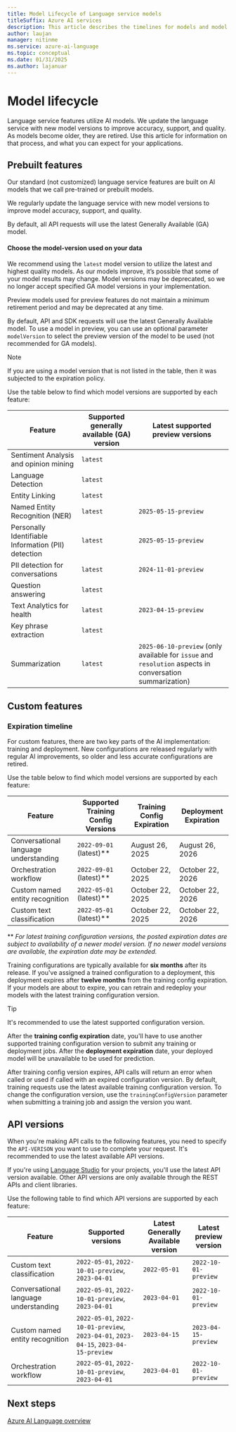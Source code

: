 ```yaml
---
title: Model Lifecycle of Language service models
titleSuffix: Azure AI services
description: This article describes the timelines for models and model versions used by Language service features.
author: laujan
manager: nitinme
ms.service: azure-ai-language
ms.topic: conceptual
ms.date: 01/31/2025
ms.author: lajanuar
---
```


# Model lifecycle

Language service features utilize AI models. We update the language service with new model versions to improve accuracy, support, and quality. As models become older, they are retired. Use this article for information on that process, and what you can expect for your applications.

## Prebuilt features

Our standard (not customized) language service features are built on AI models that we call pre-trained or prebuilt models.

We regularly update the language service with new model versions to improve model accuracy, support, and quality.

By default, all API requests will use the latest Generally Available (GA) model.

#### Choose the model-version used on your data

We recommend using the `latest` model version to utilize the latest and highest quality models. As our models improve, it’s possible that some of your model results may change. Model versions may be deprecated, so we no longer accept specified GA model versions in your implementation. 

Preview models used for preview features do not maintain a minimum retirement period and may be deprecated at any time.

By default, API and SDK requests will use the latest Generally Available model. To use a model in preview, you can use an optional parameter `modelVersion` to select the preview version of the model to be used (not recommended for GA models).

> [!NOTE]
> If you are using a model version that is not listed in the table, then it was subjected to the expiration policy.

Use the table below to find which model versions are supported by each feature:

| Feature                                             | Supported generally available (GA) version     | Latest supported preview versions           |
|-----------------------------------------------------|------------------------------------------------|---------------------------------------------|
| Sentiment Analysis and opinion mining               | `latest`                                      |                                              |
| Language Detection                                  | `latest`                                      |                                              |
| Entity Linking                                      | `latest`                                      |                                              |
| Named Entity Recognition (NER)                      | `latest`                                      | `2025-05-15-preview`                         |
| Personally Identifiable Information (PII) detection | `latest`                                      | `2025-05-15-preview`                         | 
| PII detection for conversations                     | `latest`                                      | `2024-11-01-preview`                         |
| Question answering                                  | `latest`                                      |                                              |
| Text Analytics for health                           | `latest`                                      | `2023-04-15-preview`                         |
| Key phrase extraction                               | `latest`                                      |                                              | 
| Summarization                                       | `latest`                                      | `2025-06-10-preview` (only available for `issue` and `resolution` aspects in conversation summarization)  |


## Custom features

### Expiration timeline

For custom features, there are two key parts of the AI implementation: training and deployment. New configurations are released regularly with regular AI improvements, so older and less accurate configurations are retired. 

Use the table below to find which model versions are supported by each feature:

| Feature                                     | Supported Training Config Versions         | Training Config Expiration         | Deployment Expiration  |
|---------------------------------------------|--------------------------------------------|------------------------------------|------------------------|
| Conversational language understanding       | `2022-09-01` (latest)**                    | August 26, 2025                    | August 26, 2026        |
| Orchestration workflow                      | `2022-09-01` (latest)**                    | October 22, 2025                   | October 22, 2026       |
| Custom named entity recognition             | `2022-05-01` (latest)**                    | October 22, 2025                   | October 22, 2026       |
| Custom text classification                  | `2022-05-01` (latest)**                    | October 22, 2025                   | October 22, 2026       |

** *For latest training configuration versions, the posted expiration dates are subject to availability of a newer model version. If no newer model versions are available, the expiration date may be extended.*

Training configurations are typically available for **six months** after its release. If you've assigned a trained configuration to a deployment, this deployment expires after **twelve months** from the training config expiration. If your models are about to expire, you can retrain and redeploy your models with the latest training configuration version. 

> [!TIP]
> It's recommended to use the latest supported configuration version.

After the **training config expiration** date, you'll have to use another supported training configuration version to submit any training or deployment jobs. After the **deployment expiration** date, your deployed model will be unavailable to be used for prediction.

After training config version expires, API calls will return an error when called or used if called with an expired configuration version. By default, training requests use the latest available training configuration version. To change the configuration version, use the `trainingConfigVersion` parameter when submitting a training job and assign the version you want.



## API versions

When you're making API calls to the following features, you need to specify the `API-VERISON` you want to use to complete your request. It's recommended to use the latest available API versions.

If you're using [Language Studio](https://aka.ms/languageStudio) for your projects, you'll use the latest API version available. Other API versions are only available through the REST APIs and client libraries.

Use the following table to find which API versions are supported by each feature:

|Feature                               |Supported versions                                                                   |Latest Generally Available version                           |Latest preview version|
|--------------------------------------|-------------------------------------------------------------------------------------|----------------------------------|----------------------|
| Custom text classification           |`2022-05-01`, `2022-10-01-preview`, `2023-04-01`                                     |`2022-05-01`                      |`2022-10-01-preview`  |
| Conversational language understanding| `2022-05-01`, `2022-10-01-preview`, `2023-04-01`                                    |`2023-04-01`                      |`2022-10-01-preview`  |
| Custom named entity recognition      | `2022-05-01`, `2022-10-01-preview`, `2023-04-01`, `2023-04-15`, `2023-04-15-preview`|`2023-04-15`                      |`2023-04-15-preview`  |
| Orchestration workflow               | `2022-05-01`, `2022-10-01-preview`, `2023-04-01`                                    |`2023-04-01`                      |`2022-10-01-preview`  |

## Next steps

[Azure AI Language overview](../overview.md)
